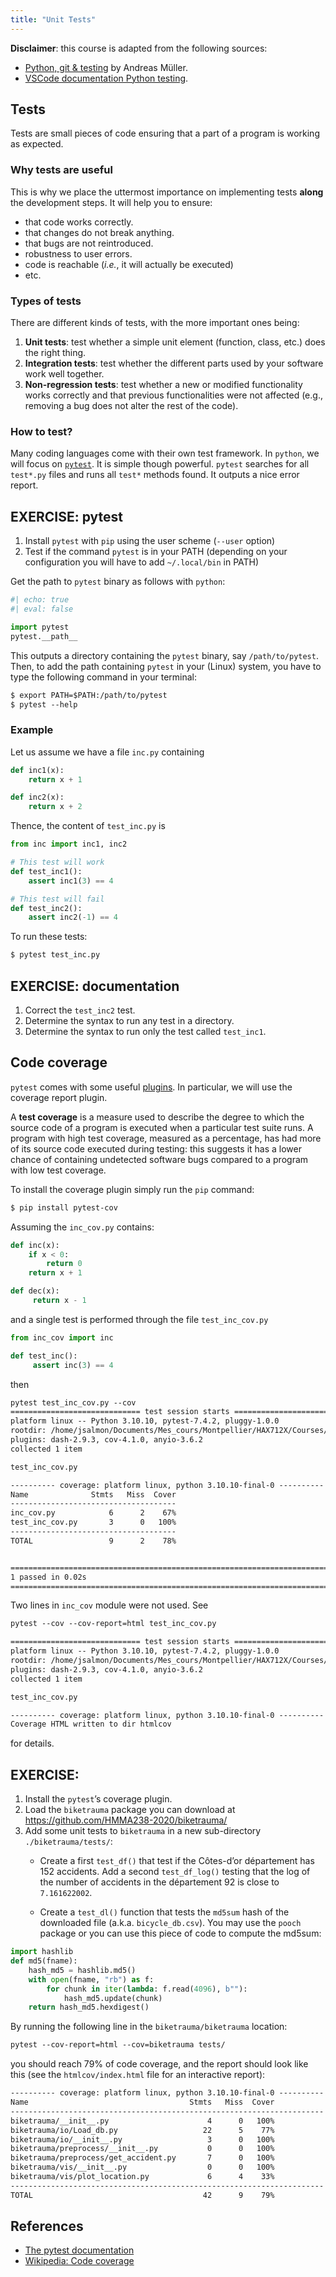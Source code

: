 ```yaml
---
title: "Unit Tests"
---
```


**Disclaimer**: this course is adapted from the following sources:

- [Python, git & testing](https://amueller.github.io/COMS4995-s19/slides/aml-02-python-git-testing/#45) by Andreas Müller.
- [VSCode documentation Python testing](https://code.visualstudio.com/docs/python/testing).

## Tests

Tests are small pieces of code ensuring that a part of a program is working as expected.

### Why tests are useful

This is why we place the uttermost importance on implementing tests **along** the development steps.
It will help you to ensure:

- that code works correctly.
- that changes do not break anything.
- that bugs are not reintroduced.
- robustness to user errors.
- code is reachable (*i.e.*, it will actually be executed)
- etc.

### Types of tests

There are different kinds of tests, with the more important ones being:

1. **Unit tests**: test whether a simple unit element (function, class, etc.) does the right thing.
2. **Integration tests**: test whether the different parts used by your software work well together.
3. **Non-regression tests**: test whether a new or modified functionality works correctly and that previous functionalities were not affected (e.g., removing a bug does not alter the rest of the code).

### How to test?

Many coding languages come with their own test framework.
In `python`, we will focus on [`pytest`](http://doc.pytest.org).
It is simple though powerful.
`pytest` searches for all `test*.py` files and runs all `test*` methods found.
It outputs a nice error report.

::: {.callout-important appearance='default' icon="false"}
## EXERCISE: pytest

1. Install `pytest` with `pip` using the user scheme (`--user` option)
2. Test if the command `pytest` is in your PATH (depending on your configuration you will have to add `~/.local/bin` in PATH)

:::

Get the path to `pytest` binary as follows with `python`:
```python
#| echo: true
#| eval: false

import pytest
pytest.__path__
```
This outputs a directory containing the `pytest` binary, say `/path/to/pytest`.
Then, to add the path containing `pytest` in your (Linux) system, you have to type  the following command in your terminal:

```default
$ export PATH=$PATH:/path/to/pytest
$ pytest --help
```

### Example

Let us assume we have a file `inc.py` containing

```python
def inc1(x):
    return x + 1

def inc2(x):
    return x + 2
```

Thence, the content of `test_inc.py` is

```python
from inc import inc1, inc2

# This test will work
def test_inc1():
    assert inc1(3) == 4

# This test will fail
def test_inc2():
    assert inc2(-1) == 4
```

To run these tests:

```default
$ pytest test_inc.py
```

::: {.callout-important appearance='default' icon="false"}
## EXERCISE: documentation


1. Correct the `test_inc2` test.
2. Determine the syntax to run any test in a directory.
3. Determine the syntax to run only the test called `test_inc1`.
:::

## Code coverage

`pytest` comes with some useful [plugins](https://docs.pytest.org/en/latest/plugins.html). In particular, we will use the coverage report plugin.

A **test coverage** is a measure used to describe the degree to which the source code of a program is executed when a particular test suite runs.
A program with high test coverage, measured as a percentage, has had more of its source code executed during testing: this suggests it has a lower chance of containing undetected software bugs compared to a program with low test coverage.

To install the coverage plugin simply run the `pip` command:

```default
$ pip install pytest-cov
```

Assuming the `inc_cov.py` contains:

```python
def inc(x):
    if x < 0:
        return 0
    return x + 1

def dec(x):
     return x - 1
```

and a single test is performed through the file `test_inc_cov.py`

```python
from inc_cov import inc

def test_inc():
     assert inc(3) == 4
```

then

```default
pytest test_inc_cov.py --cov
============================= test session starts =============================
platform linux -- Python 3.10.10, pytest-7.4.2, pluggy-1.0.0
rootdir: /home/jsalmon/Documents/Mes_cours/Montpellier/HAX712X/Courses/Test
plugins: dash-2.9.3, cov-4.1.0, anyio-3.6.2
collected 1 item

test_inc_cov.py                                                          [100%]

---------- coverage: platform linux, python 3.10.10-final-0 ----------
Name              Stmts   Miss  Cover
-------------------------------------
inc_cov.py            6      2    67%
test_inc_cov.py       3      0   100%
-------------------------------------
TOTAL                 9      2    78%


===============================================================================
1 passed in 0.02s
===============================================================================
```

Two lines in `inc_cov` module were not used. See

```default
pytest --cov --cov-report=html test_inc_cov.py

============================= test session starts =============================
platform linux -- Python 3.10.10, pytest-7.4.2, pluggy-1.0.0
rootdir: /home/jsalmon/Documents/Mes_cours/Montpellier/HAX712X/Courses/Test
plugins: dash-2.9.3, cov-4.1.0, anyio-3.6.2
collected 1 item

test_inc_cov.py                                                          [100%]

---------- coverage: platform linux, python 3.10.10-final-0 ----------
Coverage HTML written to dir htmlcov

```
for details.




::: {.callout-important appearance='default' icon="false"}
## EXERCISE:

1. Install the `pytest`'s coverage plugin.
2. Load the `biketrauma` package you can download at <https://github.com/HMMA238-2020/biketrauma/>
3. Add some unit tests to `biketrauma` in a new sub-directory `./biketrauma/tests/`:
    - Create a first `test_df()` that test if the Côtes-d'or département has 152 accidents. Add a second `test_df_log()` testing that the log of the number of accidents in the département 92 is close to `7.161622002`.

    - Create a `test_dl()` function that tests the `md5sum` hash of the downloaded file (a.k.a. `bicycle_db.csv`). You may use the `pooch` package or you can use this piece of code to compute the md5sum:
:::

```python
import hashlib
def md5(fname):
    hash_md5 = hashlib.md5()
    with open(fname, "rb") as f:
        for chunk in iter(lambda: f.read(4096), b""):
            hash_md5.update(chunk)
    return hash_md5.hexdigest()
```
By running the following line in the `biketrauma/biketrauma` location:
```default
pytest --cov-report=html --cov=biketrauma tests/
```
<!-- You should achieve a 92% of code coverage: -->
you should reach 79% of code coverage, and the report should look like this (see the `htmlcov/index.html` file for an interactive report):

```default
---------- coverage: platform linux, python 3.10.10-final-0 ----------
Name                                    Stmts   Miss  Cover
----------------------------------------------------------------------
biketrauma/__init__.py                      4      0   100%
biketrauma/io/Load_db.py                   22      5    77%
biketrauma/io/__init__.py                   3      0   100%
biketrauma/preprocess/__init__.py           0      0   100%
biketrauma/preprocess/get_accident.py       7      0   100%
biketrauma/vis/__init__.py                  0      0   100%
biketrauma/vis/plot_location.py             6      4    33%
----------------------------------------------------------------------
TOTAL                                      42      9    79%

```

## References

- [The pytest documentation](https://pytest-cov.readthedocs.io/en/latest/)
- [Wikipedia: Code coverage](https://en.wikipedia.org/wiki/Code_coverage)
